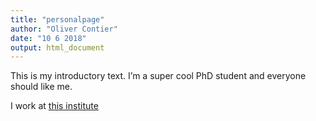 ```yaml
---
title: "personalpage"
author: "Oliver Contier"
date: "10 6 2018"
output: html_document
---
```


This is my introductory text. I'm a super cool PhD student and everyone should like me.

I work at [this institute](http://www.ipsy.ovgu.de/en/exppsy.html)